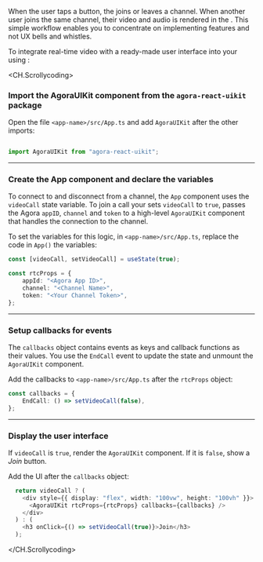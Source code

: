<PlatformWrapper platform="web">

When the user taps a button, the <Vpl k="CLIENT" /> joins or leaves a channel. When another user joins the same channel, their video and audio is rendered in the <Vpl k="CLIENT" />. This simple workflow enables you to concentrate on implementing <Vg k="COMPANY" /> features and not UX bells and whistles.

To integrate real-time video with a ready-made user interface into your <Vpl k="CLIENT" /> using <Vg k="UIK" />:

<CH.Scrollycoding>

### Import the AgoraUIKit component from the `agora-react-uikit` package

Open the file `<app-name>/src/App.ts` and add `AgoraUIKit` after the other imports:

```ts app.ts focus=1:2

import AgoraUIKit from "agora-react-uikit";

```

---

### Create the App component and declare the variables

To connect to and disconnect from a channel, the `App` component uses the `videoCall` state variable. To join a call your <Vpl k="CLIENT" /> sets `videoCall` to `true`, passes the Agora `appID`, `channel` and `token` to a high-level `AgoraUIKit` component that handles the connection to the channel.

To set the variables for this logic, in `<app-name>/src/App.ts`, replace the code in `App()` the <Vg k="UIK" /> variables:

```ts app.ts focus=1:7
const [videoCall, setVideoCall] = useState(true);

const rtcProps = {
    appId: "<Agora App ID>",
    channel: "<Channel Name>",
    token: "<Your Channel Token>",
};
```

---

### Setup callbacks for <Vg k="UIK" /> events

The `callbacks` object contains <Vg k="ENGINE" /> events as keys and callback functions as their values. You use the `EndCall` event to update the state and unmount the `AgoraUIKit` component.

Add the callbacks to `<app-name>/src/App.ts` after the `rtcProps` object:

```ts app.ts focus=1:3
const callbacks = {
    EndCall: () => setVideoCall(false),
};
```

---

### Display the user interface

If `videoCall` is `true`, render the `AgoraUIKit` component. If it is `false`, show a _Join_ button.

Add the UI after the `callbacks` object:

```ts app.ts focus=1:7
  return videoCall ? (
    <div style={{ display: "flex", width: "100vw", height: "100vh" }}>
      <AgoraUIKit rtcProps={rtcProps} callbacks={callbacks} />
    </div>
  ) : (
    <h3 onClick={() => setVideoCall(true)}>Join</h3>
  );
```

</CH.Scrollycoding>

</PlatformWrapper>
